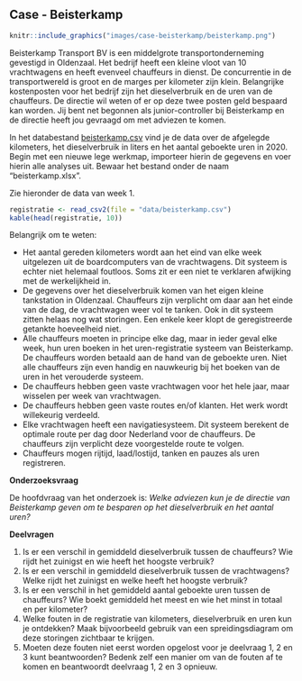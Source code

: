 ## Case - Beisterkamp {#case-beisterkamp}

```r
knitr::include_graphics("images/case-beisterkamp/beisterkamp.png")
```

Beisterkamp Transport BV is een middelgrote transportonderneming gevestigd in Oldenzaal. Het bedrijf heeft een kleine vloot van 10 vrachtwagens en heeft evenveel chauffeurs in dienst. De concurrentie in de transportwereld is groot en de marges per kilometer zijn klein. Belangrijke kostenposten voor het bedrijf zijn het dieselverbruik en de uren van de chauffeurs. De directie wil weten of er op deze twee posten geld bespaard kan worden. Jij bent net begonnen als junior-controller bij Beisterkamp en de directie heeft jou gevraagd om met adviezen te komen.

:::{.data}
In het databestand [beisterkamp.csv](data/beisterkamp.csv) vind je de data over de afgelegde kilometers, het dieselverbruik in liters en het aantal geboekte uren in 2020. Begin met een nieuwe lege werkmap, importeer hierin de gegevens en voer hierin alle analyses uit. Bewaar het bestand onder de naam "beisterkamp.xlsx".
:::

Zie hieronder de data van week 1.

```r
registratie <- read_csv2(file = "data/beisterkamp.csv")
kable(head(registratie, 10))
```

Belangrijk om te weten:

+ Het aantal gereden kilometers wordt aan het eind van elke week uitgelezen uit de boardcomputers van de vrachtwagens. Dit systeem is echter niet helemaal foutloos. Soms zit er een niet te verklaren afwijking met de werkelijkheid in.
+ De gegevens over het dieselverbruik komen van het eigen kleine tankstation in Oldenzaal. Chauffeurs zijn verplicht om daar aan het einde van de dag, de vrachtwagen weer vol te tanken. Ook in dit systeem zitten helaas nog wat storingen. Een enkele keer klopt de geregistreerde getankte hoeveelheid niet.
+ Alle chauffeurs moeten in principe elke dag, maar in ieder geval elke week, hun uren boeken in het uren-registratie systeem van Beisterkamp. De chauffeurs worden betaald aan de hand van de geboekte uren. Niet alle chauffeurs zijn even handig en nauwkeurig bij het boeken van de uren in het verouderde systeem.
+ De chauffeurs hebben geen vaste vrachtwagen voor het hele jaar, maar wisselen per week van vrachtwagen.
+ De chauffeurs hebben geen vaste routes en/of klanten. Het werk wordt willekeurig verdeeld.
+ Elke vrachtwagen heeft een navigatiesysteem. Dit systeem berekent de optimale route per dag door Nederland voor de chauffeurs. De chauffeurs zijn verplicht deze voorgestelde route te volgen.
+ Chauffeurs mogen rijtijd, laad/lostijd, tanken en pauzes als uren registreren.

**Onderzoeksvraag**

De hoofdvraag van het onderzoek is: *Welke adviezen kun je de directie van Beisterkamp geven om te besparen op het dieselverbruik en het aantal uren?*

**Deelvragen**

1.	Is er een verschil in gemiddeld dieselverbruik tussen de chauffeurs? Wie rijdt het zuinigst en wie heeft het hoogste verbruik?
2.	Is er een verschil in gemiddeld dieselverbruik tussen de vrachtwagens? Welke rijdt het zuinigst en welke heeft het hoogste verbruik?
3.	Is er een verschil in het gemiddeld aantal geboekte uren tussen de chauffeurs? Wie boekt gemiddeld het meest en wie het minst in totaal en per kilometer?
4.	Welke fouten in de registratie van kilometers, dieselverbruik en uren kun je ontdekken? Maak bijvoorbeeld gebruik van een spreidingsdiagram om deze storingen zichtbaar te krijgen.
5.	Moeten deze fouten niet eerst worden opgelost voor je deelvraag 1, 2 en 3 kunt beantwoorden? Bedenk zelf een manier om van de fouten af te komen en beantwoordt deelvraag 1, 2 en 3 opnieuw.
